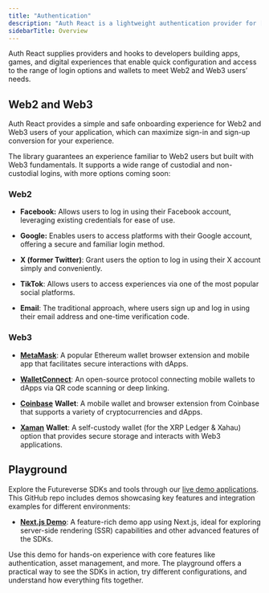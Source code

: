 ```yaml
---
title: "Authentication"
description: "Auth React is a lightweight authentication provider for [Futureverse Auth](https://www.npmjs.com/package/@futureverse/auth), an agnostic JavaScript solution that supplies OAuth2 and Open ID Connect Authentication for Auth as part of the Futureverse Platform."
sidebarTitle: Overview
---
```


Auth React supplies providers and hooks to developers building apps, games, and digital experiences that enable quick configuration and access to the range of login options and wallets to meet Web2 and Web3 users’ needs.

## Web2 and Web3

Auth React provides a simple and safe onboarding experience for Web2 and Web3 users of your application, which can maximize sign-in and sign-up conversion for your experience.

The library guarantees an experience familiar to Web2 users but built with Web3 fundamentals. It supports a wide range of custodial and non-custodial logins, with more options coming soon:

### **Web2**

* **Facebook:** Allows users to log in using their Facebook account, leveraging existing credentials for ease of use.

* **Google:** Enables users to access platforms with their Google account, offering a secure and familiar login method.

* **X (former Twitter)**: Grant users the option to log in using their X account simply and conveniently.

* **TikTok**: Allows users to access experiences via one of the most popular social platforms.

* **Email**: The traditional approach, where users sign up and log in using their email address and one-time verification code.

### **Web3**

* [**MetaMask**](https://github.com/MetaMask/metamask-sdk): A popular Ethereum wallet browser extension and mobile app that facilitates secure interactions with dApps.

* [**WalletConnect**](https://walletconnect.com/): An open-source protocol connecting mobile wallets to dApps via QR code scanning or deep linking.

* [**Coinbase**](https://github.com/coinbase/coinbase-wallet-sdk) **Wallet**: A mobile wallet and browser extension from Coinbase that supports a variety of cryptocurrencies and dApps.

* [**Xaman**](https://xaman.app/) **Wallet**: A self-custody wallet (for the XRP Ledger & Xahau) option that provides secure storage and interacts with Web3 applications.

## Playground

Explore the Futureverse SDKs and tools through our [live demo applications](https://github.com/futureversecom/sdk-demo). This GitHub repo includes demos showcasing key features and integration examples for different environments:

* [**Next.js Demo**](<https://playground.therootnetwork.com/  >): A feature-rich demo app using Next.js, ideal for exploring server-side rendering (SSR) capabilities and other advanced features of the SDKs.

Use this demo for hands-on experience with core features like authentication, asset management, and more. The playground offers a practical way to see the SDKs in action, try different configurations, and understand how everything fits together.
